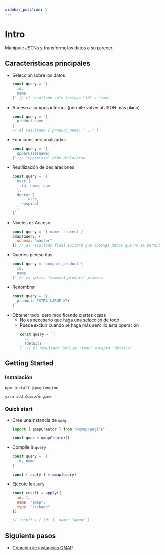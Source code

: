 ```yaml
---
sidebar_position: 1
---
```

# Intro


Manipule JSONs y transforme los datos a su parecer.

## Características principales
- Selección sobre los datos
  ```javascript
  const query = `{
    id,
    name
  }` // el resultado sólo incluye "id" y "name"
  ```
- Acceso a campos internos (permite volver al JSON más plano)
  ```javascript
  const query = `{
    product.name
  }`
  // el resultado { product_name: "..." }
  ```
- Funciones personalizadas
  ```javascript
  const query = `{
    upperCase(name)
  }` // "upperCase" debe declararse
  ```
- Reutilización de declaraciones
  ```javascript
  const query = `{
    user {
      id, name, age
    },
    doctor {
      ...user,
      hospital
    }
  }`
  ```
- Niveles de Acceso
  ```javascript
  const query = `{ name, secrect }`
  qmap(query, {
    schema: "master"
  }) // el resultado final evitará que obtenga datos que no se permitan desde "master"
  ```
- Queries preescritas
  ```javascript
  const query = `compact_product {
    id,
    name
  }` // se aplica "compact_product" primero
  ```
- Renombrar
  ```javascript
  const query = `{
    product: EXTRA_LARGE_KEY
  }`
  ```
- Obtener todo, pero modificando ciertas cosas
  - No es necesario que haga una selección de todo
  - Puede excluir cuándo se haga más sencillo esta operación
    ```javascript
    const query = `{
      ...,
      !details
    }` // el resultado incluye "todo" excepto "details"
    ```


## Getting Started

### Instalación

<Tabs>
  <TabItem value="npm" label="NPM">

  ```bash
  npm install @qmap/engine
  ```

  </TabItem>
  <TabItem value="yarn" label="Yarn">

  ```bash
  yarn add @qmap/engine
  ```

  </TabItem>
</Tabs>

### Quick start

- Cree una instancia de `qmap`
  ```javascript
  import { qmapCreator } from "@qmap/engine"

  const qmap = qmapCreator()
  ```
- Compile la `query`
  ```javascript
  const query = `{
    id, name
  }`

  const { apply } = qmap(query)
  ```
- Ejecute la `query`
  ```javascript
  const result = apply({
    id: 1,
    name: "qmap",
    type: "package"
  })

  // result = { id: 1, name: "qmap" }
  ```

## Siguiente pasos

- [Creación de instancias QMAP](./create-instance)
